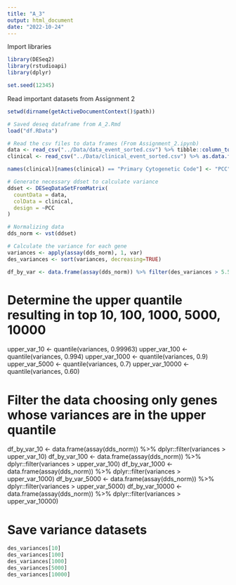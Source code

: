 ---
title: "A_3"
output: html_document
date: "2022-10-24"
---

Import libraries
```{r}
library(DESeq2)
library(rstudioapi)
library(dplyr)

set.seed(12345)
```

Read important datasets from Assignment 2
```{r}
setwd(dirname(getActiveDocumentContext()$path))

# Saved deseq dataframe from A_2.Rmd
load("df.RData")

# Read the csv files to data frames (From Assignment_2.ipynb)
data <- read_csv("../Data/data_event_sorted.csv") %>% tibble::column_to_rownames("index")
clinical <- read_csv("../Data/clinical_event_sorted.csv") %>% as.data.frame(clinical)

names(clinical)[names(clinical) == "Primary Cytogenetic Code"] <- "PCC"

# Generate necessary ddset to calculate variance
ddset <- DESeqDataSetFromMatrix(
  countData = data,
  colData = clinical,
  design = ~PCC
)
```


```{r}
# Normalizing data
dds_norm <- vst(ddset)

# Calculate the variance for each gene
variances <- apply(assay(dds_norm), 1, var)
des_variances <- sort(variances, decreasing=TRUE)

df_by_var <- data.frame(assay(dds_norm)) %>% filter(des_variances > 5.50)

```

# Determine the upper quantile resulting in top 10, 100, 1000, 5000, 10000
upper_var_10 <- quantile(variances, 0.99963)
upper_var_100 <- quantile(variances, 0.994)
upper_var_1000 <- quantile(variances, 0.9)
upper_var_5000 <- quantile(variances, 0.7)
upper_var_10000 <- quantile(variances, 0.60)

# Filter the data choosing only genes whose variances are in the upper quantile
df_by_var_10 <- data.frame(assay(dds_norm)) %>%
  dplyr::filter(variances > upper_var_10)
df_by_var_100 <- data.frame(assay(dds_norm)) %>%
  dplyr::filter(variances > upper_var_100)
df_by_var_1000 <- data.frame(assay(dds_norm)) %>%
  dplyr::filter(variances > upper_var_1000)
df_by_var_5000 <- data.frame(assay(dds_norm)) %>%
  dplyr::filter(variances > upper_var_5000)
df_by_var_10000 <- data.frame(assay(dds_norm)) %>%
  dplyr::filter(variances > upper_var_10000)

# Save variance datasets

```{r}

des_variances[10]
des_variances[100]
des_variances[1000]
des_variances[5000]
des_variances[10000]

```
